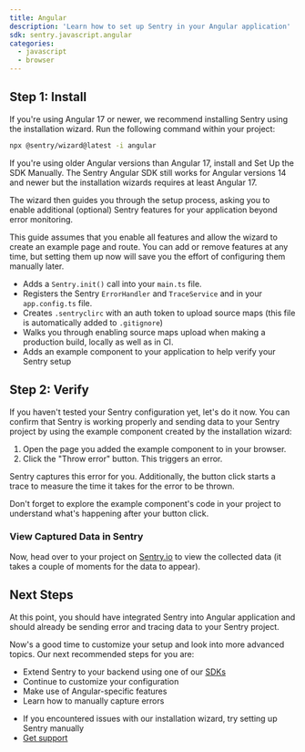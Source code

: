 ```yaml
---
title: Angular
description: 'Learn how to set up Sentry in your Angular application'
sdk: sentry.javascript.angular
categories:
  - javascript
  - browser
---
```


<PlatformContent includePath="getting-started-prerequisites" />

## Step 1: Install

If you're using Angular 17 or newer, we recommend installing Sentry using the installation wizard. Run the following command within your project:

```bash
npx @sentry/wizard@latest -i angular
```

<Expandable level="warning" title="Are you using Angular 16 or older?">

If you're using older Angular versions than Angular 17, install and <PlatformLink to="/manual-setup">Set Up the SDK Manually</PlatformLink>. The Sentry Angular SDK still works for Angular versions 14 and newer but the installation wizards requires
at least Angular 17.

</Expandable>

The wizard then guides you through the setup process, asking you to enable additional (optional) Sentry features for your application beyond error monitoring.

<PlatformContent includePath="getting-started-features-expandable" />

This guide assumes that you enable all features and allow the wizard to create an example page and route. You can add or remove features at any time, but setting them up now will save you the effort of configuring them manually later.

<Expandable title="What does the installation wizard change inside your application?">

- Adds a `Sentry.init()` call into your `main.ts` file.
- Registers the Sentry `ErrorHandler` and `TraceService` and in your `app.config.ts` file.
- Creates `.sentryclirc` with an auth token to upload source maps (this file is automatically added to `.gitignore`)
- Walks you through enabling source maps upload when making a production build, locally as well as in CI.
- Adds an example component to your application to help verify your Sentry setup

</Expandable>

## Step 2: Verify

If you haven't tested your Sentry configuration yet, let's do it now. You can confirm that Sentry is working properly and sending data to your Sentry project by using the example component created by the installation wizard:

1. Open the page you added the example component to in your browser.
2. Click the "Throw error" button. This triggers an error.

Sentry captures this error for you. Additionally, the button click starts a trace to measure the time it takes for the error to be thrown.

<Alert level="success" title="Tip">

Don't forget to explore the example component's code in your project to understand what's happening after your button click.

</Alert>

### View Captured Data in Sentry

Now, head over to your project on [Sentry.io](https://sentry.io) to view the collected data (it takes a couple of moments for the data to appear).

<PlatformContent includePath="getting-started-browser-sandbox-warning" />

<PlatformContent includePath="getting-started-verify-locate-data" />

## Next Steps

At this point, you should have integrated Sentry into Angular application and should already be sending error and tracing data to your Sentry project.

Now's a good time to customize your setup and look into more advanced topics.
Our next recommended steps for you are:

- Extend Sentry to your backend using one of our [SDKs](/)
- Continue to <PlatformLink to="/configuration">customize your configuration</PlatformLink>
- Make use of <PlatformLink to="/features">Angular-specific features</PlatformLink>
- Learn how to <PlatformLink to="/usage">manually capture errors</PlatformLink>

<Expandable permalink={false} title="Are you having problems setting up the SDK?">

- If you encountered issues with our installation wizard, try <PlatformLink to="/manual-setup">setting up Sentry manually</PlatformLink>
- [Get support](https://sentry.zendesk.com/hc/en-us/)

</Expandable>
